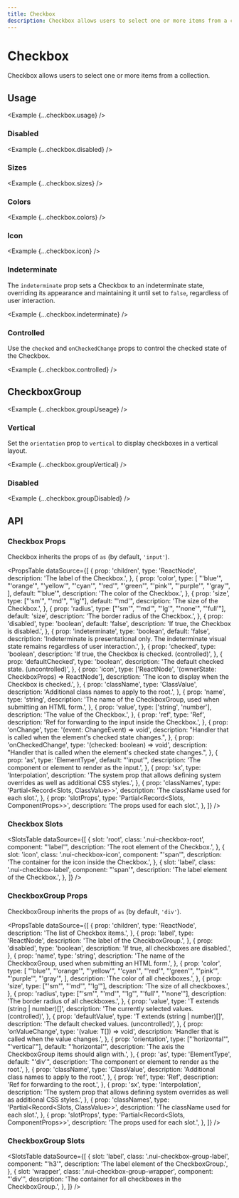 ```yaml
---
title: Checkbox
description: Checkbox allows users to select one or more items from a collection.
---
```



# Checkbox

Checkbox allows users to select one or more items from a collection.

<ComponentLinks component='checkbox' ariaCompatible />

## Usage

<Example {...checkbox.usage} />

### Disabled

<Example {...checkbox.disabled} />

### Sizes

<Example {...checkbox.sizes} />

### Colors

<Example {...checkbox.colors} />

### Icon

<Example {...checkbox.icon} />

### Indeterminate

The `indeterminate` prop sets a Checkbox to an indeterminate state, overriding its
appearance and maintaining it until set to `false`, regardless of user interaction.

<Example {...checkbox.indeterminate} />

### Controlled

Use the `checked` and `onCheckedChange` props to control the checked state of the Checkbox.

<Example {...checkbox.controlled} />

## CheckboxGroup

<Example {...checkbox.groupUseage} />

### Vertical

Set the `orientation` prop to `vertical` to display checkboxes in a vertical layout.

<Example {...checkbox.groupVertical} />

### Disabled

<Example {...checkbox.groupDisabled} />

## API

### Checkbox Props

Checkbox inherits the props of `as` (by default, `'input'`).

<PropsTable
  dataSource={[
    {
      prop: 'children',
      type: 'ReactNode',
      description: 'The label of the Checkbox.',
    },
    {
      prop: 'color',
      type: [
        "'blue'",
        "'orange'",
        "'yellow'",
        "'cyan'",
        "'red'",
        "'green'",
        "'pink'",
        "'purple'",
        "'gray'",
      ],
      default: "'blue'",
      description: 'The color of the Checkbox.',
    },
    {
      prop: 'size',
      type: ["'sm'", "'md'", "'lg'"],
      default: "'md'",
      description: 'The size of the Checkbox.',
    },
    {
      prop: 'radius',
      type: ["'sm'", "'md'", "'lg'", "'none'", "'full'"],
      default: 'size',
      description: 'The border radius of the Checkbox.',
    },
    {
      prop: 'disabled',
      type: 'boolean',
      default: 'false',
      description: 'If true, the Checkbox is disabled.',
    },
    {
      prop: 'indeterminate',
      type: 'boolean',
      default: 'false',
      description:
        'Indeterminate is presentational only. The indeterminate visual state remains regardless of user interaction.',
    },
    {
      prop: 'checked',
      type: 'boolean',
      description: 'If true, the Checkbox is checked. (controlled)',
    },
    {
      prop: 'defaultChecked',
      type: 'boolean',
      description: 'The default checked state. (uncontrolled)',
    },
    {
      prop: 'icon',
      type: ['ReactNode', '(ownerState: CheckboxProps) => ReactNode'],
      description: 'The icon to display when the Checkbox is checked.',
    },
    {
      prop: 'className',
      type: 'ClassValue',
      description: 'Additional class names to apply to the root.',
    },
    {
      prop: 'name',
      type: 'string',
      description:
        'The name of the CheckboxGroup, used when submitting an HTML form.',
    },
    {
      prop: 'value',
      type: ['string', 'number'],
      description: 'The value of the Checkbox.',
    },
    {
      prop: 'ref',
      type: 'Ref',
      description: 'Ref for forwarding to the input inside the Checkbox.',
    },
    {
      prop: 'onChange',
      type: '(event: ChangeEvent<HTMLInputElement>) => void',
      description:
        "Handler that is called when the element's checked state changes.",
    },
    {
      prop: 'onCheckedChange',
      type: '(checked: boolean) => void',
      description:
        "Handler that is called when the element's checked state changes.",
    },
    {
      prop: 'as',
      type: 'ElementType',
      default: "'input'",
      description: 'The component or element to render as the input.',
    },
    {
      prop: 'sx',
      type: 'Interpolation',
      description:
        'The system prop that allows defining system overrides as well as additional CSS styles.',
    },
    {
      prop: 'classNames',
      type: 'Partial<Record<Slots, ClassValue>>',
      description: 'The className used for each slot.',
    },
    {
      prop: 'slotProps',
      type: 'Partial<Record<Slots, ComponentProps>>',
      description: 'The props used for each slot.',
    },
  ]}
/>

### Checkbox Slots

<SlotsTable
  dataSource={[
    {
      slot: 'root',
      class: '.nui-checkbox-root',
      component: "'label'",
      description: 'The root element of the Checkbox.',
    },
    {
      slot: 'icon',
      class: '.nui-checkbox-icon',
      component: "'span'",
      description: 'The container for the icon inside the Checkbox.',
    },
    {
      slot: 'label',
      class: '.nui-checkbox-label',
      component: "'span'",
      description: 'The label element of the Checkbox.',
    },
  ]}
/>

### CheckboxGroup Props

CheckboxGroup inherits the props of `as` (by default, `'div'`).

<PropsTable
  dataSource={[
    {
      prop: 'children',
      type: 'ReactNode',
      description: 'The list of Checkbox items.',
    },
    {
      prop: 'label',
      type: 'ReactNode',
      description: 'The label of the CheckboxGroup.',
    },
    {
      prop: 'disabled',
      type: 'boolean',
      description: 'If true, all checkboxes are disabled.',
    },
    {
      prop: 'name',
      type: 'string',
      description:
        'The name of the CheckboxGroup, used when submitting an HTML form.',
    },
    {
      prop: 'color',
      type: [
        "'blue'",
        "'orange'",
        "'yellow'",
        "'cyan'",
        "'red'",
        "'green'",
        "'pink'",
        "'purple'",
        "'gray'",
      ],
      description: 'The color of all checkboxes.',
    },
    {
      prop: 'size',
      type: ["'sm'", "'md'", "'lg'"],
      description: 'The size of all checkboxes.',
    },
    {
      prop: 'radius',
      type: ["'sm'", "'md'", "'lg'", "'full'", "'none'"],
      description: 'The border radius of all checkboxes.',
    },
    {
      prop: 'value',
      type: 'T extends (string | number)[]',
      description: 'The currently selected values. (controlled)',
    },
    {
      prop: 'defaultValue',
      type: 'T extends (string | number)[]',
      description: 'The default checked values. (uncontrolled)',
    },
    {
      prop: 'onValueChange',
      type: '(value: T[]) => void',
      description: 'Handler that is called when the value changes.',
    },
    {
      prop: 'orientation',
      type: ["'horizontal'", "'vertical'"],
      default: "'horizontal'",
      description: 'The axis the CheckboxGroup items should align with.',
    },
    {
      prop: 'as',
      type: 'ElementType',
      default: "'div'",
      description: 'The component or element to render as the root.',
    },
    {
      prop: 'className',
      type: 'ClassValue',
      description: 'Additional class names to apply to the root.',
    },
    {
      prop: 'ref',
      type: 'Ref',
      description: 'Ref for forwarding to the root.',
    },
    {
      prop: 'sx',
      type: 'Interpolation',
      description:
        'The system prop that allows defining system overrides as well as additional CSS styles.',
    },
    {
      prop: 'classNames',
      type: 'Partial<Record<Slots, ClassValue>>',
      description: 'The className used for each slot.',
    },
    {
      prop: 'slotProps',
      type: 'Partial<Record<Slots, ComponentProps>>',
      description: 'The props used for each slot.',
    },
  ]}
/>

### CheckboxGroup Slots

<SlotsTable
  dataSource={[
    {
      slot: 'label',
      class: '.nui-checkbox-group-label',
      component: "'h3'",
      description: 'The label element of the CheckboxGroup.',
    },
    {
      slot: 'wrapper',
      class: '.nui-checkbox-group-wrapper',
      component: "'div'",
      description: 'The container for all checkboxes in the CheckboxGroup.',
    },
  ]}
/>

